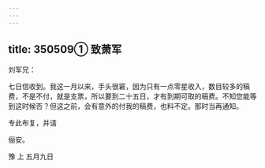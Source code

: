```yaml
---
---
---
```

title: 350509① 致萧军
---




刘军兄：

七日信收到。我这一月以来，手头很窘，因为只有一点零星收入，数目较多的稿费，不是不付，就是支票，所以要到二十五日，才有到期可取的稿费。不知您能等到这时候否？但这之前，会有意外的付我的稿费，也料不定。那时当再通知。

专此布复，并请

俪安。

豫 上 五月九日